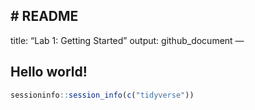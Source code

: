 # README
---
title: "Lab 1: Getting Started"
output: github_document
---
 
## Hello world!
 
```r
sessioninfo::session_info(c("tidyverse"))
```
